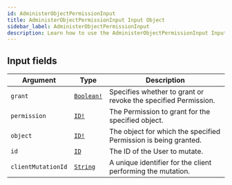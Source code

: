```yaml
---
id: AdministerObjectPermissionInput
title: AdministerObjectPermissionInput Input Object
sidebar_label: AdministerObjectPermissionInput
description: Learn how to use the AdministerObjectPermissionInput Input Object for 's API.
---
```


## Input fields

| Argument           | Type                                        | Description                                                     |
| ------------------ | ------------------------------------------- | --------------------------------------------------------------- |
| `grant`            | [`Boolean!`](api/schema/scalar/Boolean.mdx) | Specifies whether to grant or revoke the specified Permission.  |
| `permission`       | [`ID!`](api/schema/scalar/ID.mdx)           | The Permission to grant for the specified object.               |
| `object`           | [`ID!`](api/schema/scalar/ID.mdx)           | The object for which the specified Permission is being granted. |
| `id`               | [`ID`](api/schema/scalar/ID.mdx)            | The ID of the User to mutate.                                   |
| `clientMutationId` | [`String`](api/schema/scalar/String.mdx)    | A unique identifier for the client performing the mutation.     |
